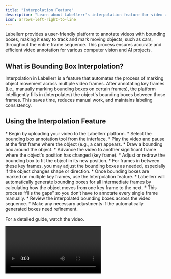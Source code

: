 ```yaml
---
title: "Interpolation Feature"
description: "Learn about Labellerr's interpolation feature for video annotation, which automates bounding box tracking across multiple frames to save time and ensure consistency."
icon: arrows-left-right-to-line
---
```


<Card title="Introduction to Video Annotation">
  Labellerr provides a user-friendly platform to annotate videos with bounding boxes, making it easy to track and mark moving objects, such as cars, throughout the entire frame sequence. This process ensures accurate and efficient video annotation for various computer vision and AI projects.
</Card>

## What is Bounding Box Interpolation?

Interpolation in Labellerr is a feature that automates the process of marking object movement across multiple video frames. After annotating key frames (i.e., manually marking bounding boxes on certain frames), the platform intelligently fills in (interpolates) the object's bounding boxes between those frames. This saves time, reduces manual work, and maintains labeling consistency.

## Using the Interpolation Feature

<Steps>
  <Step title="Start Bounding Box Annotation">
    *   Begin by uploading your video to the Labellerr platform.
    *   Select the bounding box annotation tool from the interface.
  </Step>

  <Step title="Mark Key Frames">
    *   Play the video and pause at the first frame where the object (e.g., a car) appears.
    *   Draw a bounding box around the object.
    *   Advance the video to another significant frame where the object's position has changed (key frame).
    *   Adjust or redraw the bounding box to fit the object in its new position.
  </Step>

  <Step title="Adjust the Bounding Boxes">
    *   For frames in between these key frames, you may adjust the bounding boxes as needed, especially if the object changes shape or direction.
  </Step>

  <Step title="Apply Interpolation">
    *   Once bounding boxes are marked on multiple key frames, use the Interpolation feature.
    *   Labellerr will automatically generate bounding boxes for all intermediate frames by calculating how the object moves from one key frame to the next.
    *   This process “fills the gaps” so you don’t have to annotate every single frame manually.
  </Step>

  <Step title="Review & Edit">
    *   Review the interpolated bounding boxes across the video sequence.
    *   Make any necessary adjustments if the automatically generated boxes need refinement.
  </Step>
</Steps>

For a detailed guide, watch the video.

<Video url="https://www.youtube.com/embed/PZSbnSm8lc4" />
